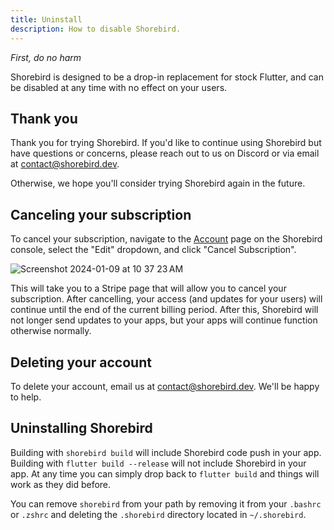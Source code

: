 ```yaml
---
title: Uninstall
description: How to disable Shorebird.
---
```


_First, do no harm_

Shorebird is designed to be a drop-in replacement for stock Flutter, and can be
disabled at any time with no effect on your users.

## Thank you

Thank you for trying Shorebird. If you'd like to continue using Shorebird but
have questions or concerns, please reach out to us on Discord or via email at
[contact@shorebird.dev](mailto:contact@shorebird.dev).

Otherwise, we hope you'll consider trying Shorebird again in the future.

## Canceling your subscription

To cancel your subscription, navigate to the
[Account](https://console.shorebird.dev/account) page on the Shorebird console,
select the "Edit" dropdown, and click "Cancel Subscription".

![Screenshot 2024-01-09 at 10 37 23 AM](https://github.com/shorebirdtech/docs/assets/581764/f7abc03d-7dd7-465f-b1f6-7d963bd5aaab)

This will take you to a Stripe page that will allow you to cancel your
subscription. After cancelling, your access (and updates for your users) will
continue until the end of the current billing period. After this, Shorebird will
not longer send updates to your apps, but your apps will continue function
otherwise normally.

## Deleting your account

To delete your account, email us at contact@shorebird.dev. We'll be happy to
help.

## Uninstalling Shorebird

Building with `shorebird build` will include Shorebird code push in your app.
Building with `flutter build --release` will not include Shorebird in your app.
At any time you can simply drop back to `flutter build` and things will work as
they did before.

You can remove `shorebird` from your path by removing it from your `.bashrc` or
`.zshrc` and deleting the `.shorebird` directory located in `~/.shorebird`.
